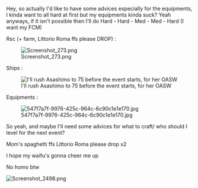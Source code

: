 Hey, so actually I'd like to have some advices especially for the equipments, I kinda want to all hard at first but my equipments kinda suck? Yeah anyways, if it isn't possible then I'll do Hard - Hard - Med - Med - Hard (I want my FCM)

Rsc (+ farm, Littorio Roma ffs please DROP) :

[[File:Screenshot_273.png|thumb|left]]





Ships : 

[[File:23fc9e70-96b0-4fba-b673-aab472b4225f.jpg|thumb|left|I'll rush Asashimo to 75 before the event starts, for her OASW]]











Equipments : 

[[File:547f7a7f-9976-425c-964c-6c90c1e1e170.jpg|thumb|left]]























So yeah, and maybe I'll need some advices for what to craft/ who should I level for the next event? 

Mom's spaghetti ffs Littorio Roma please drop x2 

I hope my waifu's gonna cheer me up

No homo btw

[[File:Screenshot_2498.png|left]]<ac_metadata title="Spring 2017 - Med Hard mix (if possible) otherwise E5 hard"> </ac_metadata>